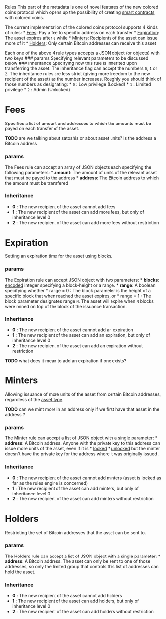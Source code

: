Rules This part of the metadata is one of novel features of the new colored coins protocol which opens up the possibility of creating [http://www.fastcolabs.com/3035723/app-economy/smart-contracts-could-be-cryptocurrencys-killer-app smart contracts] with colored coins.

The current implementation of the colored coins protocol supports 4 kinds of rules: * [[#fees|Fees]]: Pay a fee to specific address on each transfer * [[#expiration|Expiration]]: The asset expires after a while * [[#minters|Minters]]: Recipients of the asset can issue more of it * [[#holders|Holders]]: Only certain Bitcoin addresses can receive this asset

Each one of the above 4 rule types accepts a JSON object (or objects) with two keys ### params Specifying relevant parameters to be discussed below ### Inheritance Specifying how this rule is inherited upon transferring the asset. The inheritance flag can accept the numbers <code>0</code>, <code>1</code> or <code>2</code>. The inheritance rules are less strict (giving more freedom to the new recipient of the asset) as the number increases. Roughly you should think of those numbers as designating: * <code>0</code> : Low privilege (Locked) * <code>1</code> : Limited privilege * <code>2</code> : Admin (Unlocked)

= Fees =

Specifies a list of amount and addresses to which the amounts must be payed on each transfer of the asset.

'''TODO''' are we talking about satoshis or about asset units? is the address a Bitcoin address

=== params ===

The Fees rule can accept an array of JSON objects each specifying the following parameters: * '''amount''': The amount of units of the relevant asset that must be payed to the address * '''address''': The Bitcoin address to which the amount must be transfered

=== Inheritance ===

* '''0''' : The new recipient of the asset cannot add fees
* '''1''' : The new recipient of the asset can add more fees, but only of inheritance level 0
* '''2''' : The new recipient of the asset can add more fees without restriction

= Expiration =

Setting an expiration time for the asset using blocks.

=== params ===

The Expiration rule can accept JSON object with two parameters: * '''blocks''': [[Number%20Encoding|encoded]] integer specifying a block-height or a range. * '''range''': A boolean specifying whether * range = 0 : The block parameter is the height of a specific block that when reached the asset expires, or * range = 1 : The block parameter designates range <code>N</code>. The asset will expire when <code>N</code> blocks were mined on top of the block of the issuance transaction.

=== Inheritance ===

* '''0''' : The new recipient of the asset cannot add an expiration
* '''1''' : The new recipient of the asset can add an expiration, but only of inheritance level 0
* '''2''' : The new recipient of the asset can add an expiration without restriction

'''TODO''' what does it mean to add an expiration if one exists?

= Minters =

Allowing issuance of more units of the asset from certain Bitcoin addresses, regardless of the [[Benefits#coherent-issuance-policy|asset type]].

'''TODO''' can we mint more in an address only if we first have that asset in the address ?

=== params ===

The Minter rule can accept a list of JSON object with a single parameter: * '''address''': A Bitcoin address. Anyone with the private key to this address can issue more units of the asset, even if it is * [[Benefits#locked-assets|locked]] * [[Benefits#unlocked-assets|unlocked]] but the minter doesn't have the private key for the address where it was originally issued .

=== Inheritance ===

* '''0''' : The new recipient of the asset cannot add minters (asset is locked as far as the rules engine is concerned)
* '''1''' : The new recipient of the asset can add minters, but only of inheritance level 0
* '''2''' : The new recipient of the asset can add minters without restriction

= Holders =

Restricting the set of Bitcoin addresses that the asset can be sent to.

=== params ===

The Holders rule can accept a list of JSON object with a single parameter: * '''address''': A Bitcoin address. The asset can only be sent to one of those addresses, so only the limited group that controls this list of addresses can hold the asset.

=== Inheritance ===

* '''0''' : The new recipient of the asset cannot add holders
* '''1''' : The new recipient of the asset can add holders, but only of inheritance level 0
* '''2''' : The new recipient of the asset can add holders without restriction

